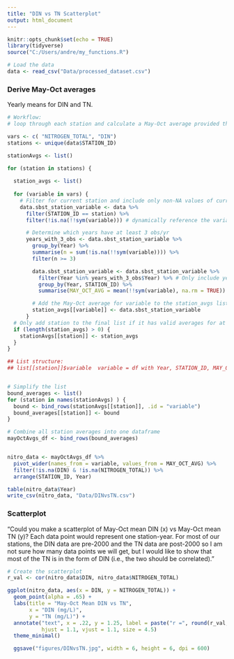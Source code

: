 ```yaml
---
title: "DIN vs TN Scatterplot"
output: html_document
---
```

```r
knitr::opts_chunk$set(echo = TRUE)
library(tidyverse)
source("C:/Users/andre/my_functions.R")

```

```r
# Load the data
data <- read_csv("Data/processed_dataset.csv")

```

### Derive May-Oct averages

Yearly means for DIN and TN.

```r
# Workflow:
# loop through each station and calculate a May-Oct average provided that there are at least 3 observations in a year.

vars <- c( "NITROGEN_TOTAL", "DIN")
stations <- unique(data$STATION_ID)

stationAvgs <- list()

for (station in stations) {
  
  station_avgs <- list()
  
  for (variable in vars) {
    # Filter for current station and include only non-NA values of current var
    data.sbst_station_variable <- data %>%
      filter(STATION_ID == station) %>%
      filter(!is.na(!!sym(variable))) # dynamically reference the variable

      # Determine which years have at least 3 obs/yr
      years_with_3_obs <- data.sbst_station_variable %>%
        group_by(Year) %>%
        summarise(n = sum(!is.na(!!sym(variable)))) %>%
        filter(n >= 3)

        data.sbst_station_variable <- data.sbst_station_variable %>%
          filter(Year %in% years_with_3_obs$Year) %>% # Only include years with >= 3 obs
          group_by(Year, STATION_ID) %>%
          summarise(MAY_OCT_AVG = mean(!!sym(variable), na.rm = TRUE))

        # Add the May-Oct average for variable to the station_avgs list
        station_avgs[[variable]] <- data.sbst_station_variable
      }
  # Only add station to the final list if it has valid averages for at least one variable
  if (length(station_avgs) > 0) {
    stationAvgs[[station]] <- station_avgs
  }
}

## List structure:
## list[[station]]$variable  variable = df with Year, STATION_ID, MAY_OCT_AVG


# Simplify the list
bound_averages <- list()
for (station in names(stationAvgs) ) {
  bound <- bind_rows(stationAvgs[[station]], .id = "variable")
  bound_averages[[station]] <- bound
}

# Combine all station averages into one dataframe
mayOctAvgs_df <- bind_rows(bound_averages)


nitro_data <- mayOctAvgs_df %>%
  pivot_wider(names_from = variable, values_from = MAY_OCT_AVG) %>%
  filter(!is.na(DIN) & !is.na(NITROGEN_TOTAL)) %>%
  arrange(STATION_ID, Year)

table(nitro_data$Year)
write_csv(nitro_data, "Data/DINvsTN.csv")

```

### Scatterplot

"Could you make a scatterplot of May-Oct mean DIN (x) vs May-Oct mean TN (y)?  Each data point would represent one station-year.  For most of our stations, the DIN data are pre-2000 and the TN data are post-2000 so I am not sure how many data points we will get, but I would like to show that most of the TN is in the form of DIN (i.e., the two should be correlated)."

```r
# Create the scatterplot
r_val <- cor(nitro_data$DIN, nitro_data$NITROGEN_TOTAL)

ggplot(nitro_data, aes(x = DIN, y = NITROGEN_TOTAL)) +
  geom_point(alpha = .65) +
  labs(title = "May-Oct Mean DIN vs TN",
       x = "DIN (mg/L)",
       y = "TN (mg/L)") +
  annotate("text", x = .22, y = 1.25, label = paste("r =", round(r_val, 3)),
           hjust = 1.1, vjust = 1.1, size = 4.5)
  theme_minimal()

  ggsave("figures/DINvsTN.jpg", width = 6, height = 6, dpi = 600)


```